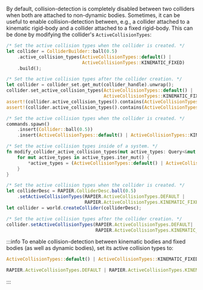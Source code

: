

By default, collision-detection is completely disabled between two colliders when both are attached to non-dynamic bodies.
Sometimes, it can be useful to enable collision-detection between, e.g., a collider attached to a kinematic rigid-body
and a collider attached to a fixed rigid-body. This can be done by modifying the collider's `ActiveCollisionTypes`:

<rapier>

```rust
/* Set the active collision types when the collider is created. */
let collider = ColliderBuilder::ball(0.5)
    .active_collision_types(ActiveCollisionTypes::default() | 
                            ActiveCollisionTypes::KINEMATIC_FIXED)
    .build();
```
```rust
/* Set the active collision types after the collider creation. */
let collider = collider_set.get_mut(collider_handle).unwrap();
collider.set_active_collision_types(ActiveCollisionTypes::default() |
                                    ActiveCollisionTypes::KINEMATIC_FIXED);
assert!(collider.active_collision_types().contains(ActiveCollisionTypes::DYNAMIC_KINEMATIC));
assert!(collider.active_collision_types().contains(ActiveCollisionTypes::KINEMATIC_FIXED));
```

</rapier>
<bevy>

```rust
/* Set the active collision types when the collider is created. */
commands.spawn()
    .insert(Collider::ball(0.5))
    .insert(ActiveCollisionTypes::default() | ActiveCollisionTypes::KINEMATIC_FIXED);
```
```rust
/* Set the active collision types inside of a system. */
fn modify_collider_active_collision_types(mut active_types: Query<&mut ActiveCollisionTypes>) {
    for mut active_types in active_types.iter_mut() {
        *active_types = (ActiveCollisionTypes::default() | ActiveCollisionTypes::KINEMATIC_FIXED);
    }
}
```

</bevy>
<js>

```js
/* Set the active collision types when the collider is created. */
let colliderDesc = RAPIER.ColliderDesc.ball(0.5)
    .setActiveCollisionTypes(RAPIER.ActiveCollisionTypes.DEFAULT | 
                             RAPIER.ActiveCollisionTypes.KINEMATIC_FIXED);
let collider = world.createCollider(colliderDesc);
```
```js
/* Set the active collision types after the collider creation. */
collider.setActiveCollisionTypes(RAPIER.ActiveCollisionTypes.DEFAULT|
                                 RAPIER.ActiveCollisionTypes.KINEMATIC_FIXED);
```

</js>

:::info
To enable collision-detection between kinematic bodies and fixed bodies (as well as dynamic bodies),
set its active collision types to:

<notjs>

```rust
ActiveCollisionTypes::default() | ActiveCollisionTypes::KINEMATIC_FIXED
```

</notjs>

<js>

```js
RAPIER.ActiveCollisionTypes.DEFAULT | RAPIER.ActiveCollisionTypes.KINEMATIC_FIXED
```

</js>
:::